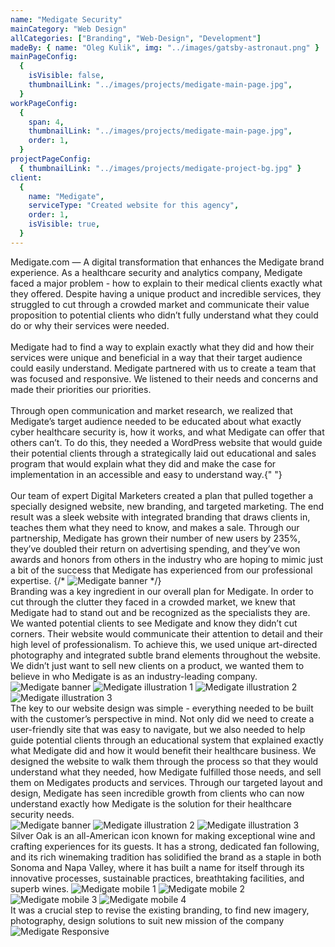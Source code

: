 ```yaml
---
name: "Medigate Security"
mainCategory: "Web Design"
allCategories: ["Branding", "Web-Design", "Development"]
madeBy: { name: "Oleg Kulik", img: "../images/gatsby-astronaut.png" }
mainPageConfig:
  {
    isVisible: false,
    thumbnailLink: "../images/projects/medigate-main-page.jpg",
  }
workPageConfig:
  {
    span: 4,
    thumbnailLink: "../images/projects/medigate-main-page.jpg",
    order: 1,
  }
projectPageConfig:
  { thumbnailLink: "../images/projects/medigate-project-bg.jpg" }
client:
  {
    name: "Medigate",
    serviceType: "Created website for this agency",
    order: 1,
    isVisible: true,
  }
---
```


<Section
  first
  sectionName="Project Description"
  clientName="Medigate Healthcare"
>
  <Grid container justify="space-between">
    <Grid item xs={12} sm={5} style={{ position: "relative" }}>
      <ProjectDesc
        features={[
          "EXPERIENCE STRATEGY",
          "CONTENT STRATEGY",
          "CONTENT GUIDELINES",
          "CREATIVE DIRECTION",
          "UI/UX DESIGN",
          "ART DIRECTION",
          "ACCESSIBILITY",
          "STYLE GUIDE",
          "ENGINEERING",
        ]}
        websiteLink="https://www.medigate.com"
      >
        Medigate.com — A digital transformation that enhances the Medigate brand
        experience.
      </ProjectDesc>
    </Grid>
    <Grid item xs={12} sm={6}>
      <Paragraph title="challenge" textAfter>
        As a healthcare security and analytics company, Medigate faced a major
        problem - how to explain to their medical clients exactly what they
        offered. Despite having a unique product and incredible services, they
        struggled to cut through a crowded market and communicate their value
        proposition to potential clients who didn’t fully understand what they
        could do or why their services were needed. <br />
        <br />
        Medigate had to find a way to explain exactly what they did and how their
        services were unique and beneficial in a way that their target audience could
        easily understand.
      </Paragraph>
      <Paragraph title="approach">
        Medigate partnered with us to create a team that was focused and
        responsive. We listened to their needs and concerns and made their
        priorities our priorities. <br />
        <br />
        Through open communication and market research, we realized that
        Medigate’s target audience needed to be educated about what exactly
        cyber healthcare security is, how it works, and what Medigate can offer
        that others can’t. To do this, they needed a WordPress website that
        would guide their potential clients through a strategically laid out
        educational and sales program that would explain what they did and make
        the case for implementation in an accessible and easy to understand way.{" "}
        <br />
        <br />
        Our team of expert Digital Marketers created a plan that pulled together
        a specially designed website, new branding, and targeted marketing. The
        end result was a sleek website with integrated branding that draws
        clients in, teaches them what they need to know, and makes a sale.
        Through our partnership, Medigate has grown their number of new users by
        235%, they’ve doubled their return on advertising spending, and they’ve
        won awards and honors from others in the industry who are hoping to
        mimic just a bit of the success that Medigate has experienced from our
        professional expertise.
      </Paragraph>
    </Grid>
  </Grid>
  {/* <Image src="medigate-project-section-1-banner.jpg" alt="Medigate banner" style={{minHeight: 200}} /> */}
</Section>

<Section sectionName="Branding" clientName="002">
  <Grid container justify="flex-end">
    <Grid item xs={12} sm={6}>
      <Paragraph title="BRANDING">
        Branding was a key ingredient in our overall plan for Medigate. In order
        to cut through the clutter they faced in a crowded market, we knew that
        Medigate had to stand out and be recognized as the specialists they are.
        We wanted potential clients to see Medigate and know they didn’t cut
        corners. Their website would communicate their attention to detail and
        their high level of professionalism. To achieve this, we used unique
        art-directed photography and integrated subtle brand elements throughout
        the website. We didn’t just want to sell new clients on a product, we
        wanted them to believe in who Medigate is as an industry-leading
        company.
      </Paragraph>
    </Grid>
  </Grid>
  <Grid container spacing={7}>
    <Grid item xs={12}>
      <Image
        src="medigate-project-section-2-banner.jpg"
        alt="Medigate banner"
      />
    </Grid>
    <Grid item xs={12} sm={4}>
      <Image
        src="medigate-project-section-2-illustration-1.png"
        alt="Medigate illustration 1"
      />
    </Grid>
    <Grid item xs={12} sm={4}>
      <Image
        src="medigate-project-section-2-illustration-2.png"
        alt="Medigate illustration 2"
      />
    </Grid>
    <Grid item xs={12} sm={4}>
      <Image
        src="medigate-project-section-2-illustration-3.png"
        alt="Medigate illustration 3"
      />
    </Grid>
  </Grid>
</Section>


<Section sectionName="Web Design" clientName="Medigate Healthcare">
  <Grid container justify="flex-end">
    <Grid item xs={12} sm={6}>
      <Paragraph title="Web design">
        The key to our website design was simple - everything needed to be built
        with the customer’s perspective in mind. Not only did we need to create
        a user-friendly site that was easy to navigate, but we also needed to
        help guide potential clients through an educational system that
        explained exactly what Medigate did and how it would benefit their
        healthcare business. We designed the website to walk them through the
        process so that they would understand what they needed, how Medigate
        fulfilled those needs, and sell them on Medigates products and services.
        Through our targeted layout and design, Medigate has seen incredible
        growth from clients who can now understand exactly how Medigate is the
        solution for their healthcare security needs.
      </Paragraph>
    </Grid>
  </Grid>
  <div style={{ padding: (7 * 8) / 2 }}>
    <Grid container spacing={7} style={{ position: "relative" }}>
      <div
        style={{
          position: "absolute",
          top: 330,
          left: "50%",
          transform: "translateX(-50%)",
          width: "100vw",
          height: "calc(100% - 330px)",
          backgroundColor: "white",
        }}
      />
      <Grid item xs={12}>
        <Image
          src="medigate-project-section-3-example-1.jpg"
          alt="Medigate banner"
        />
      </Grid>
      <Grid item xs={12} sm={6}>
        <Image
          src="medigate-project-section-3-example-2.jpg"
          alt="Medigate illustration 2"
        />
      </Grid>
      <Grid item xs={12} sm={6}>
        <Image
          src="medigate-project-section-3-example-3.jpg"
          alt="Medigate illustration 3"
        />
      </Grid>
      <Margin bxs={300} bsm={300} />
    </Grid>
    <Margin bxs={160} bsm={160} />
  </div>
</Section>

<Section sectionName="Web Design" clientName="Medigate Healthcare">
  <div style={{ padding: (8 * 8) / 2 }}>
    <Grid container spacing={8}>
      <Grid item xs={12} sm={5} style={{ position: "relative" }}>
        <Paragraph title="RESPONSIVENESS" sticky noMarginBottom>
          Silver Oak is an all-American icon known for making exceptional wine
          and crafting experiences for its guests. It has a strong, dedicated
          fan following, and its rich winemaking tradition has solidified the
          brand as a staple in both Sonoma and Napa Valley, where it has built a
          name for itself through its innovative processes, sustainable
          practices, breathtaking facilities, and superb wines.
        </Paragraph>
      </Grid>
      <Grid item xs={12} sm={7}>
        <Image
          src="medigate-project-section-4-example-1.jpg"
          alt="Medigate mobile 1"
        />
        <Image
          src="medigate-project-section-4-example-2.jpg"
          alt="Medigate mobile 2"
        />
        <Image
          src="medigate-project-section-4-example-3.jpg"
          alt="Medigate mobile 3"
        />
        <Image
          src="medigate-project-section-4-example-4.jpg"
          alt="Medigate mobile 4"
        />
      </Grid>
    </Grid>
  </div>
</Section>

<Section last sectionName="Responsive Design" clientName="Medigate Healthcare">
  <Grid container justify="flex-end">
    <Grid item xs={12} md={6}>
      <Typography variant="h3" style={{ marginBottom: 120 }}>
        It was a crucial step to revise the existing branding, to find new
        imagery, photography, design solutions to suit new mission of the
        company
      </Typography>
    </Grid>
  </Grid>
  <Image
    src="medigate-project-section-5-example-1.jpg"
    alt="Medigate Responsive"
  />
</Section>

